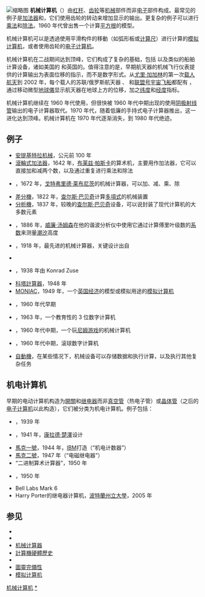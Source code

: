 {{校对翻译}}
{{NoteTA
|G1=IT
|1=zh-cn:机械计算机; zh-hk:機械計數機; zh-tw:機械計算機;
|2=zh-cn:模拟计算机; zh-tw:類比計算機; zh-hk:模擬計數機;
}}
[[File:De-Te-We-mp3h0651.jpg|缩略图]]
'''机械计算机'''（{{lang-en|'''mechanical computer'''}}）由[[杠杆|杠杆]]、[[齿轮|齿轮]]等[[机械|机械]]部件而非[[电子学|电子]]部件构成。最常见的例子是[[加法器|加法器]]和{{tsl|en|Mechanical counter|机械计数器}}，它们使用齿轮的转动来增加显示的输出。更复杂的例子可以进行[[乘法|乘法]]和[[除法|除法]]。1960 年代曾出售一个计算[[平方根|平方根]]的模型。

机械计算机可以是透過使用平滑构件的移動（如弧形板或[[计算尺|计算尺]]）进行计算的[[模拟计算机|模拟计算机]]，或者使用齿轮的[[电子计算机|电子计算机]]。

机械计算机在二战期间达到顶峰，它们构成了复杂{{tsl|en|Bombsight|投弹瞄准器}}的基础，包括 {{tsl|en|Norden bombsight|Norden}} 以及类似的船舶计算设备，诸如美国的 {{tsl|en|Torpedo Data Computer}} 和英国的{{tsl|en|Admiralty Fire Control Table|海军部消防队}}。值得注意的是，早期航天器的机械飞行仪表提供的计算输出为表面位移的指示，而不是数字形式。从[[尤里·加加林|尤里·加加林]]的第一次[[载人航天|载人航天]]到 2002 年，每个载人的苏联/俄罗斯航天器 {{tsl|en|Vostok spacecraft|Vostok}}、{{tsl|en|Voskhod spacecraft|Voskhod}} 和[[联盟号宇宙飞船|联盟号宇宙飞船]]都配有 {{tsl|en|Voskhod Spacecraft "Globus" IMP navigation instrument|Globus 仪器}}，通过移动微型[[地球儀|地球儀]]显示航天器在地球上方的位移，加之[[纬度|纬度]]和[[经度|经度]]指标。

机械计算机继续在 1960 年代使用，但很快被 1960 年代中期出现的使用[[阴极射线管|阴极射线管]]输出的电子计算器取代。1970 年代，随着低廉的手持式电子计算器推出，这一进化达到顶峰。机械计算机在 1970 年代逐渐消失，到 1980 年代绝迹。

== 例子 ==
*  [[安提基特拉机械|安提基特拉机械]]，公元前 100 年
* [[滾輪式加法器|滾輪式加法器]]，1642 年，[[布莱兹·帕斯卡|布莱兹·帕斯卡]]的算术机，主要用作加法器，它可以直接加和减两个数，以及通过重复进行乘法和除法
* {{tsl|en|Stepped Reckoner}}，1672 年，[[戈特弗里德·莱布尼茨|戈特弗里德·莱布尼茨]]的机械计算器，可以加、减、乘、除
* [[差分機|差分機]]，1822 年，[[查尔斯·巴贝奇|查尔斯·巴贝奇]]计算[[多項式|多項式]]的机械装置
* [[分析機|分析機]]，1837 年，较晚的[[查尔斯·巴贝奇|查尔斯·巴贝奇]]设备，可以说封装了现代计算机的大多数元素
* {{tsl|en|Ball-and-disk integrator}}，1886 年，[[第一代开尔文男爵威廉·汤姆森|威廉·汤姆森]]在他的谐波分析仪中使用它通过计算傅里叶级数的[[系数|系数]]来测量[[潮汐|潮汐]]高度
* {{tsl|en|Marchant Calculator}}，1918 年，最先进的机械计算器，关键设计出自 {{tsl|en|Carl Friden}}
* {{tsl|en|Kerrison Predictor}}
* {{tsl|en|Z1 (computer)||Z1}}，1938 年由 Konrad Zuse
* [[科塔計算器|科塔計算器]]，1948 年
* [[MONIAC|MONIAC]]，1949 年，一个[[英国经济|英国经济]]的模型或模拟用途的[[模拟计算机|模拟计算机]]
* {{tsl|en|Voskhod Spacecraft "Globus" IMP navigation instrument|Voskhod航天器“Globus”IMP导航仪器}}，1960 年代早期
* {{tsl|en|Digi-Comp I}}，1963 年，一个教育性的 3 位数字计算机
* {{tsl|en|Dr. NIM}}，1960 年代中期，一个玩[[尼姆游戏|尼姆游戏]]的机械计算机
* {{tsl|en|Digi-Comp II}}，1960 年代中期，滚球数字计算机
* [[自動機|自動機]]，在某些情况下，机械设备可以存储数据和执行计算，以及执行其他复杂任务

== 机电计算机 ==
早期的电动计算机构造为[[開關|開關]]和[[继电器|继电器]]而非[[真空管|真空管]]（热电子管）或[[晶体管|晶体管]]（之后的[[电子计算机|电子计算机]]以此构造），它们被分类为机电计算机。例子包括：
* {{tsl|en|Z2 (computer)||Z2}}，1939 年
* {{tsl|en|Z3 (computer)||Z3}}，1941 年，[[康拉德·楚澤|康拉德·楚澤]]设计
* [[馬克一號|馬克一號]]，1944 年，[[IBM|IBM]]打造（“机电计数器”）
* [[馬克二號|馬克二號]]，1947 年（“电磁继电器”）
* “二进制算术计算器”{{tsl|en|BARK}}，1950 年
* {{tsl|en|Simon (computer)}}，1950 年
* Bell Labs Mark 6
* Harry Porter的继电器计算机，[[波特蘭州立大學|波特蘭州立大學]]，2005 年

== 参见 ==
* {{tsl|en|Domino computer|骨牌计算机}}
* {{tsl|en|Billiard-ball computer|台球计算机}}
* [[机械计算器|机械计算器]]
* [[計算機硬體歷史|計算機硬體歷史]]
* {{tsl|en|List of pioneers in computer science|计算机科学先驱者列表}}
* [[圖靈完備性|圖靈完備性]]
* [[模拟计算机|模拟计算机]]

[[Category:机械计算机|]]
[[Category:机电计算机|*]]
